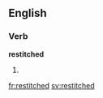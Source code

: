 ==English==

===Verb===
'''restitched'''

# {{en-past of|restitch}}

[[fr:restitched]]
[[sv:restitched]]